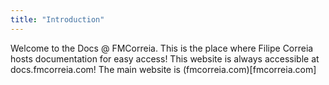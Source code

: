 ```yaml
---
title: "Introduction"
---
```


Welcome to the Docs @ FMCorreia. This is the place where Filipe Correia hosts documentation for easy access!
This website is always accessible at docs.fmcorreia.com! The main website is (fmcorreia.com)[fmcorreia.com]
